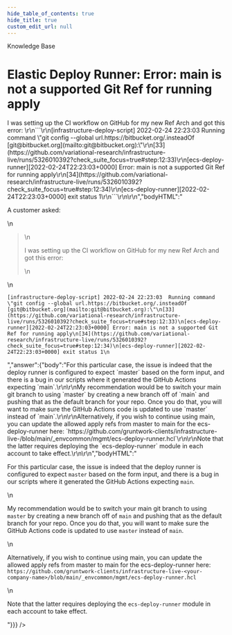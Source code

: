 ```yaml
---
hide_table_of_contents: true
hide_title: true
custom_edit_url: null
---
```



<CenterLayout>
<span className="title">Knowledge Base</span>
<h1>Elastic Deploy Runner: Error: main is not a supported Git Ref for running apply</h1>
<GitHub discussion={{"id":"D_kwDOF8slf84AO5sM","number":228,"author":{"login":"zackproser"},"title":"Elastic Deploy Runner: Error: main is not a supported Git Ref for running apply","body":"A customer asked: \r\n> I was setting up the CI workflow on GitHub for my new Ref Arch and got this error: \r\n```\r\n[infrastructure-deploy-script] 2022-02-24 22:23:03  Running command \"git config --global url.https://bitbucket.org/.insteadOf [git@bitbucket.org](mailto:git@bitbucket.org):\"\r\n[33](https://github.com/variational-research/infrastructure-live/runs/5326010392?check_suite_focus=true#step:12:33)\r\n[ecs-deploy-runner][2022-02-24T22:23:03+0000] Error: main is not a supported Git Ref for running apply\r\n[34](https://github.com/variational-research/infrastructure-live/runs/5326010392?check_suite_focus=true#step:12:34)\r\n[ecs-deploy-runner][2022-02-24T22:23:03+0000] exit status 1\r\n```\r\n\r\n","bodyHTML":"<p dir=\"auto\">A customer asked:</p>\n<blockquote>\n<p dir=\"auto\">I was setting up the CI workflow on GitHub for my new Ref Arch and got this error:</p>\n</blockquote>\n<div class=\"snippet-clipboard-content notranslate position-relative overflow-auto\" data-snippet-clipboard-copy-content=\"[infrastructure-deploy-script] 2022-02-24 22:23:03  Running command &quot;git config --global url.https://bitbucket.org/.insteadOf [git@bitbucket.org](mailto:git@bitbucket.org):&quot;\n[33](https://github.com/variational-research/infrastructure-live/runs/5326010392?check_suite_focus=true#step:12:33)\n[ecs-deploy-runner][2022-02-24T22:23:03+0000] Error: main is not a supported Git Ref for running apply\n[34](https://github.com/variational-research/infrastructure-live/runs/5326010392?check_suite_focus=true#step:12:34)\n[ecs-deploy-runner][2022-02-24T22:23:03+0000] exit status 1\"><pre class=\"notranslate\"><code>[infrastructure-deploy-script] 2022-02-24 22:23:03  Running command \"git config --global url.https://bitbucket.org/.insteadOf [git@bitbucket.org](mailto:git@bitbucket.org):\"\n[33](https://github.com/variational-research/infrastructure-live/runs/5326010392?check_suite_focus=true#step:12:33)\n[ecs-deploy-runner][2022-02-24T22:23:03+0000] Error: main is not a supported Git Ref for running apply\n[34](https://github.com/variational-research/infrastructure-live/runs/5326010392?check_suite_focus=true#step:12:34)\n[ecs-deploy-runner][2022-02-24T22:23:03+0000] exit status 1\n</code></pre></div>","answer":{"body":"For this particular case, the issue is indeed that the deploy runner is configured to expect `master` based on the form input, and there is a bug in our scripts where it generated the GitHub Actions expecting `main`.\r\n\r\nMy recommendation would be to switch your main git branch to using `master` by creating a new branch off of `main` and pushing that as the default branch for your repo. Once you do that, you will want to make sure the GitHub Actions code is updated to use `master` instead of `main`.\r\n\r\nAlternatively, if you wish to continue using main, you can update the allowed apply refs from master to main for the ecs-deploy-runner here:  `https://github.com/gruntwork-clients/infrastructure-live-<your-company-name>/blob/main/_envcommon/mgmt/ecs-deploy-runner.hcl`\r\n\r\nNote that the latter requires deploying the `ecs-deploy-runner` module in each account to take effect.\r\n\r\n","bodyHTML":"<p dir=\"auto\">For this particular case, the issue is indeed that the deploy runner is configured to expect <code class=\"notranslate\">master</code> based on the form input, and there is a bug in our scripts where it generated the GitHub Actions expecting <code class=\"notranslate\">main</code>.</p>\n<p dir=\"auto\">My recommendation would be to switch your main git branch to using <code class=\"notranslate\">master</code> by creating a new branch off of <code class=\"notranslate\">main</code> and pushing that as the default branch for your repo. Once you do that, you will want to make sure the GitHub Actions code is updated to use <code class=\"notranslate\">master</code> instead of <code class=\"notranslate\">main</code>.</p>\n<p dir=\"auto\">Alternatively, if you wish to continue using main, you can update the allowed apply refs from master to main for the ecs-deploy-runner here:  <code class=\"notranslate\">https://github.com/gruntwork-clients/infrastructure-live-&lt;your-company-name&gt;/blob/main/_envcommon/mgmt/ecs-deploy-runner.hcl</code></p>\n<p dir=\"auto\">Note that the latter requires deploying the <code class=\"notranslate\">ecs-deploy-runner</code> module in each account to take effect.</p>"}}} />

</CenterLayout>
  

<!-- ##DOCS-SOURCER-START
{
  "sourcePlugin": "github-discussions",
  "hash": "157ba67736e1159f7428d6e9ad4e84e2"
}
##DOCS-SOURCER-END -->
